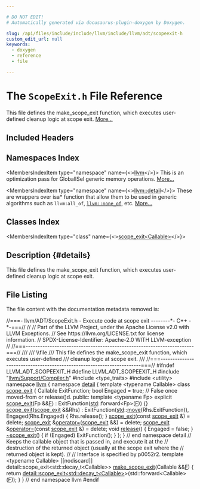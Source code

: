 ```yaml
---

# DO NOT EDIT!
# Automatically generated via docusaurus-plugin-doxygen by Doxygen.

slug: /api/files/include/include/llvm/include/llvm/adt/scopeexit-h
custom_edit_url: null
keywords:
  - doxygen
  - reference
  - file

---
```





# The `ScopeExit.h` File Reference

<DoxygenPage pluginConfig={pluginConfig}>

This file defines the make&#95;scope&#95;exit function, which executes user-defined cleanup logic at scope exit. <a href="#details">More...</a>

## Included Headers

<IncludesList>
<IncludesListItem
  filePath="llvm/Support/Compiler.h"
  permalink="/docs/api/files/include/include/llvm/include/llvm/support/compiler-h"
  isLocal="true" />
<IncludesListItem
  filePath="type_traits"
  permalink=""
  isLocal="false" />
<IncludesListItem
  filePath="utility"
  permalink=""
  isLocal="false" />
</IncludesList>

## Namespaces Index

<MembersIndex>

<MembersIndexItem
  type="namespace"
  name={<><a href="/docs/api/namespaces/llvm">llvm</a></>}>
This is an optimization pass for GlobalISel generic memory operations. <a href="/docs/api/namespaces/llvm/#details">More...</a>
</MembersIndexItem>

<MembersIndexItem
  type="namespace"
  name={<><a href="/docs/api/namespaces/llvm/detail">llvm::detail</a></>}>
These are wrappers over isa&#42; function that allow them to be used in generic algorithms such as <code>llvm:all&#95;of</code>, <code><a href="/docs/api/namespaces/llvm/#a7dc3069afa2ce5ea62ac2eb183e51c00">llvm::none&#95;of</a></code>, etc. <a href="/docs/api/namespaces/llvm/detail/#details">More...</a>
</MembersIndexItem>

</MembersIndex>

## Classes Index

<MembersIndex>

<MembersIndexItem
  type="class"
  name={<><a href="/docs/api/classes/llvm/detail/scope-exit">scope_exit&lt;Callable&gt;</a></>}>
</MembersIndexItem>

</MembersIndex>

## Description {#details}

This file defines the make&#95;scope&#95;exit function, which executes user-defined cleanup logic at scope exit.

## File Listing

The file content with the documentation metadata removed is:

<ProgramListing>

<Link id="l00001" /><CodeLine lineNumber="1"><Highlight kind="comment">//===- llvm/ADT/ScopeExit.h - Execute code at scope exit --------&#42;- C++ -&#42;-===//</Highlight><Highlight kind="normal"></Highlight></CodeLine>
<Link id="l00002" /><CodeLine lineNumber="2"><Highlight kind="normal"></Highlight><Highlight kind="comment">//</Highlight><Highlight kind="normal"></Highlight></CodeLine>
<Link id="l00003" /><CodeLine lineNumber="3"><Highlight kind="normal"></Highlight><Highlight kind="comment">// Part of the LLVM Project, under the Apache License v2.0 with LLVM Exceptions.</Highlight><Highlight kind="normal"></Highlight></CodeLine>
<Link id="l00004" /><CodeLine lineNumber="4"><Highlight kind="normal"></Highlight><Highlight kind="comment">// See https://llvm.org/LICENSE.txt for license information.</Highlight><Highlight kind="normal"></Highlight></CodeLine>
<Link id="l00005" /><CodeLine lineNumber="5"><Highlight kind="normal"></Highlight><Highlight kind="comment">// SPDX-License-Identifier: Apache-2.0 WITH LLVM-exception</Highlight><Highlight kind="normal"></Highlight></CodeLine>
<Link id="l00006" /><CodeLine lineNumber="6"><Highlight kind="normal"></Highlight><Highlight kind="comment">//</Highlight><Highlight kind="normal"></Highlight></CodeLine>
<Link id="l00007" /><CodeLine lineNumber="7"><Highlight kind="normal"></Highlight><Highlight kind="comment">//===----------------------------------------------------------------------===//</Highlight><Highlight kind="comment"></Highlight></CodeLine>
<Link id="l00008" /><CodeLine lineNumber="8"><Highlight kind="comment">///</Highlight></CodeLine>
<Link id="l00009" /><CodeLine lineNumber="9"><Highlight kind="comment">/// \\file</Highlight></CodeLine>
<Link id="l00010" /><CodeLine lineNumber="10"><Highlight kind="comment">/// This file defines the make&#95;scope&#95;exit function, which executes user-defined</Highlight></CodeLine>
<Link id="l00011" /><CodeLine lineNumber="11"><Highlight kind="comment">/// cleanup logic at scope exit.</Highlight></CodeLine>
<Link id="l00012" /><CodeLine lineNumber="12"><Highlight kind="comment">///</Highlight><Highlight kind="normal"></Highlight></CodeLine>
<Link id="l00013" /><CodeLine lineNumber="13"><Highlight kind="normal"></Highlight><Highlight kind="comment">//===----------------------------------------------------------------------===//</Highlight><Highlight kind="normal"></Highlight></CodeLine>
<Link id="l00014" /><CodeLine lineNumber="14"><Highlight kind="normal"></Highlight></CodeLine>
<Link id="l00015" /><CodeLine lineNumber="15"><Highlight kind="normal"></Highlight><Highlight kind="preprocessor">#ifndef LLVM&#95;ADT&#95;SCOPEEXIT&#95;H</Highlight><Highlight kind="normal"></Highlight></CodeLine>
<Link id="l00016" /><CodeLine lineNumber="16"><Highlight kind="normal"></Highlight><Highlight kind="preprocessor">#define LLVM&#95;ADT&#95;SCOPEEXIT&#95;H</Highlight><Highlight kind="normal"></Highlight></CodeLine>
<Link id="l00017" /><CodeLine lineNumber="17"><Highlight kind="normal"></Highlight></CodeLine>
<Link id="l00018" /><CodeLine lineNumber="18"><Highlight kind="normal"></Highlight><Highlight kind="preprocessor">#include &quot;<a href="/docs/api/files/include/include/llvm/include/llvm/support/compiler-h">llvm/Support/Compiler.h</a>&quot;</Highlight><Highlight kind="normal"></Highlight></CodeLine>
<Link id="l00019" /><CodeLine lineNumber="19"><Highlight kind="normal"></Highlight></CodeLine>
<Link id="l00020" /><CodeLine lineNumber="20"><Highlight kind="normal"></Highlight><Highlight kind="preprocessor">#include &lt;type&#95;traits&gt;</Highlight><Highlight kind="normal"></Highlight></CodeLine>
<Link id="l00021" /><CodeLine lineNumber="21"><Highlight kind="normal"></Highlight><Highlight kind="preprocessor">#include &lt;utility&gt;</Highlight><Highlight kind="normal"></Highlight></CodeLine>
<Link id="l00022" /><CodeLine lineNumber="22"><Highlight kind="normal"></Highlight></CodeLine>
<Link id="l00023" /><CodeLine lineNumber="23"><Highlight kind="normal"></Highlight><Highlight kind="keyword">namespace </Highlight><Highlight kind="normal"><a href="/docs/api/namespaces/llvm">llvm</a> &#123;</Highlight></CodeLine>
<Link id="l00024" /><CodeLine lineNumber="24"><Highlight kind="normal"></Highlight><Highlight kind="keyword">namespace </Highlight><Highlight kind="normal"><a href="/docs/api/namespaces/llvm/detail">detail</a> &#123;</Highlight></CodeLine>
<Link id="l00025" /><CodeLine lineNumber="25"><Highlight kind="normal"></Highlight></CodeLine>
<Link id="l00026" /><CodeLine lineNumber="26" lineLink="/docs/api/classes/llvm/detail/scope-exit"><Highlight kind="normal"></Highlight><Highlight kind="keyword">template</Highlight><Highlight kind="normal"> &lt;</Highlight><Highlight kind="keyword">typename</Highlight><Highlight kind="normal"> Callable&gt; </Highlight><Highlight kind="keyword">class </Highlight><Highlight kind="normal"><a href="/docs/api/classes/llvm/detail/scope-exit/#a35c4774df283415f2715fa1220542d0d">scope&#95;exit</a> &#123;</Highlight></CodeLine>
<Link id="l00027" /><CodeLine lineNumber="27"><Highlight kind="normal">  Callable ExitFunction;</Highlight></CodeLine>
<Link id="l00028" /><CodeLine lineNumber="28"><Highlight kind="normal">  </Highlight><Highlight kind="keywordtype">bool</Highlight><Highlight kind="normal"> Engaged = </Highlight><Highlight kind="keyword">true</Highlight><Highlight kind="normal">; </Highlight><Highlight kind="comment">// False once moved-from or release()d.</Highlight><Highlight kind="normal"></Highlight></CodeLine>
<Link id="l00029" /><CodeLine lineNumber="29"><Highlight kind="normal"></Highlight></CodeLine>
<Link id="l00030" /><CodeLine lineNumber="30"><Highlight kind="normal"></Highlight><Highlight kind="keyword">public</Highlight><Highlight kind="normal">:</Highlight></CodeLine>
<Link id="l00031" /><CodeLine lineNumber="31"><Highlight kind="normal">  </Highlight><Highlight kind="keyword">template</Highlight><Highlight kind="normal"> &lt;</Highlight><Highlight kind="keyword">typename</Highlight><Highlight kind="normal"> Fp&gt;</Highlight></CodeLine>
<Link id="l00032" /><CodeLine lineNumber="32" lineLink="/docs/api/classes/llvm/detail/scope-exit/#a35c4774df283415f2715fa1220542d0d"><Highlight kind="normal">  </Highlight><Highlight kind="keyword">explicit</Highlight><Highlight kind="normal"> <a href="/docs/api/classes/llvm/detail/scope-exit/#a35c4774df283415f2715fa1220542d0d">scope&#95;exit</a>(Fp &amp;&amp;<a href="/docs/api/files/lib/lib/support/md5-cpp/#a96d73bbd7af15cb1fc38c3f4a3bd82e9">F</a>) : ExitFunction(<a href="/docs/api/namespaces/std">std</a>::forward&lt;Fp&gt;(<a href="/docs/api/files/lib/lib/support/md5-cpp/#a96d73bbd7af15cb1fc38c3f4a3bd82e9">F</a>)) &#123;&#125;</Highlight></CodeLine>
<Link id="l00033" /><CodeLine lineNumber="33"><Highlight kind="normal"></Highlight></CodeLine>
<Link id="l00034" /><CodeLine lineNumber="34" lineLink="/docs/api/classes/llvm/detail/scope-exit/#afd6105afb9936d8d3ebb316b9bfb53cf"><Highlight kind="normal">  <a href="/docs/api/classes/llvm/detail/scope-exit/#afd6105afb9936d8d3ebb316b9bfb53cf">scope&#95;exit</a>(<a href="/docs/api/classes/llvm/detail/scope-exit/#a35c4774df283415f2715fa1220542d0d">scope&#95;exit</a> &amp;&amp;Rhs)</Highlight></CodeLine>
<Link id="l00035" /><CodeLine lineNumber="35"><Highlight kind="normal">      : ExitFunction(<a href="/docs/api/namespaces/std">std</a>::<a href="/docs/api/namespaces/llvm/#abfc9c7ecf70f66901e439f7c04ef3dbb">move</a>(Rhs.ExitFunction)), Engaged(Rhs.Engaged) &#123;</Highlight></CodeLine>
<Link id="l00036" /><CodeLine lineNumber="36"><Highlight kind="normal">    Rhs.release();</Highlight></CodeLine>
<Link id="l00037" /><CodeLine lineNumber="37"><Highlight kind="normal">  &#125;</Highlight></CodeLine>
<Link id="l00038" /><CodeLine lineNumber="38" lineLink="/docs/api/classes/llvm/detail/scope-exit/#a3d8127db2783d2fa4fd12204a5a9ce3e"><Highlight kind="normal">  <a href="/docs/api/classes/llvm/detail/scope-exit/#a3d8127db2783d2fa4fd12204a5a9ce3e">scope&#95;exit</a>(</Highlight><Highlight kind="keyword">const</Highlight><Highlight kind="normal"> <a href="/docs/api/classes/llvm/detail/scope-exit/#a35c4774df283415f2715fa1220542d0d">scope&#95;exit</a> &amp;) = </Highlight><Highlight kind="keyword">delete</Highlight><Highlight kind="normal">;</Highlight></CodeLine>
<Link id="l00039" /><CodeLine lineNumber="39" lineLink="/docs/api/classes/llvm/detail/scope-exit/#a29513a4321e56407e554e207907803f7"><Highlight kind="normal">  <a href="/docs/api/classes/llvm/detail/scope-exit/#a35c4774df283415f2715fa1220542d0d">scope&#95;exit</a> &amp;<a href="/docs/api/classes/llvm/detail/scope-exit/#a29513a4321e56407e554e207907803f7">operator=</a>(<a href="/docs/api/classes/llvm/detail/scope-exit/#a35c4774df283415f2715fa1220542d0d">scope&#95;exit</a> &amp;&amp;) = </Highlight><Highlight kind="keyword">delete</Highlight><Highlight kind="normal">;</Highlight></CodeLine>
<Link id="l00040" /><CodeLine lineNumber="40" lineLink="/docs/api/classes/llvm/detail/scope-exit/#a9bdd6ac4ca8c7a1978938aaf9bd917c3"><Highlight kind="normal">  <a href="/docs/api/classes/llvm/detail/scope-exit/#a35c4774df283415f2715fa1220542d0d">scope&#95;exit</a> &amp;<a href="/docs/api/classes/llvm/detail/scope-exit/#a9bdd6ac4ca8c7a1978938aaf9bd917c3">operator=</a>(</Highlight><Highlight kind="keyword">const</Highlight><Highlight kind="normal"> <a href="/docs/api/classes/llvm/detail/scope-exit/#a35c4774df283415f2715fa1220542d0d">scope&#95;exit</a> &amp;) = </Highlight><Highlight kind="keyword">delete</Highlight><Highlight kind="normal">;</Highlight></CodeLine>
<Link id="l00041" /><CodeLine lineNumber="41"><Highlight kind="normal"></Highlight></CodeLine>
<Link id="l00042" /><CodeLine lineNumber="42" lineLink="/docs/api/classes/llvm/detail/scope-exit/#a76416c6053b88d58570e2049e0d99086"><Highlight kind="normal">  </Highlight><Highlight kind="keywordtype">void</Highlight><Highlight kind="normal"> <a href="/docs/api/classes/llvm/detail/scope-exit/#a76416c6053b88d58570e2049e0d99086">release</a>() &#123; Engaged = </Highlight><Highlight kind="keyword">false</Highlight><Highlight kind="normal">; &#125;</Highlight></CodeLine>
<Link id="l00043" /><CodeLine lineNumber="43"><Highlight kind="normal"></Highlight></CodeLine>
<Link id="l00044" /><CodeLine lineNumber="44" lineLink="/docs/api/classes/llvm/detail/scope-exit/#ad0ed56c5a306417c1a1206b93aa1137f"><Highlight kind="normal">  <a href="/docs/api/classes/llvm/detail/scope-exit/#ad0ed56c5a306417c1a1206b93aa1137f">~scope&#95;exit</a>() &#123;</Highlight></CodeLine>
<Link id="l00045" /><CodeLine lineNumber="45"><Highlight kind="normal">    </Highlight><Highlight kind="keywordflow">if</Highlight><Highlight kind="normal"> (Engaged)</Highlight></CodeLine>
<Link id="l00046" /><CodeLine lineNumber="46"><Highlight kind="normal">      ExitFunction();</Highlight></CodeLine>
<Link id="l00047" /><CodeLine lineNumber="47"><Highlight kind="normal">  &#125;</Highlight></CodeLine>
<Link id="l00048" /><CodeLine lineNumber="48"><Highlight kind="normal">&#125;;</Highlight></CodeLine>
<Link id="l00049" /><CodeLine lineNumber="49"><Highlight kind="normal"></Highlight></CodeLine>
<Link id="l00050" /><CodeLine lineNumber="50"><Highlight kind="normal">&#125; </Highlight><Highlight kind="comment">// end namespace detail</Highlight><Highlight kind="normal"></Highlight></CodeLine>
<Link id="l00051" /><CodeLine lineNumber="51"><Highlight kind="normal"></Highlight></CodeLine>
<Link id="l00052" /><CodeLine lineNumber="52"><Highlight kind="normal"></Highlight><Highlight kind="comment">// Keeps the callable object that is passed in, and execute it at the</Highlight><Highlight kind="normal"></Highlight></CodeLine>
<Link id="l00053" /><CodeLine lineNumber="53"><Highlight kind="normal"></Highlight><Highlight kind="comment">// destruction of the returned object (usually at the scope exit where the</Highlight><Highlight kind="normal"></Highlight></CodeLine>
<Link id="l00054" /><CodeLine lineNumber="54"><Highlight kind="normal"></Highlight><Highlight kind="comment">// returned object is kept).</Highlight><Highlight kind="normal"></Highlight></CodeLine>
<Link id="l00055" /><CodeLine lineNumber="55"><Highlight kind="normal"></Highlight><Highlight kind="comment">//</Highlight><Highlight kind="normal"></Highlight></CodeLine>
<Link id="l00056" /><CodeLine lineNumber="56"><Highlight kind="normal"></Highlight><Highlight kind="comment">// Interface is specified by p0052r2.</Highlight><Highlight kind="normal"></Highlight></CodeLine>
<Link id="l00057" /><CodeLine lineNumber="57"><Highlight kind="normal"></Highlight><Highlight kind="keyword">template</Highlight><Highlight kind="normal"> &lt;</Highlight><Highlight kind="keyword">typename</Highlight><Highlight kind="normal"> Callable&gt;</Highlight></CodeLine>
<Link id="l00058" /><CodeLine lineNumber="58"><Highlight kind="normal">&#91;&#91;nodiscard&#93;&#93; detail::scope&#95;exit&lt;std::decay&#95;t&lt;Callable&gt;&gt;</Highlight></CodeLine>
<Link id="l00059" /><CodeLine lineNumber="59" lineLink="/docs/api/namespaces/llvm/#a1af45c4dc83c083c5ae914d96fd3ce96"><Highlight kind="normal"><a href="/docs/api/namespaces/llvm/#a1af45c4dc83c083c5ae914d96fd3ce96">make&#95;scope&#95;exit</a>(Callable &amp;&amp;<a href="/docs/api/files/lib/lib/support/md5-cpp/#a96d73bbd7af15cb1fc38c3f4a3bd82e9">F</a>) &#123;</Highlight></CodeLine>
<Link id="l00060" /><CodeLine lineNumber="60"><Highlight kind="normal">  </Highlight><Highlight kind="keywordflow">return</Highlight><Highlight kind="normal"> <a href="/docs/api/classes/llvm/detail/scope-exit">detail::scope&#95;exit&lt;std::decay&#95;t&lt;Callable&gt;</a>&gt;(std::forward&lt;Callable&gt;(<a href="/docs/api/files/lib/lib/support/md5-cpp/#a96d73bbd7af15cb1fc38c3f4a3bd82e9">F</a>));</Highlight></CodeLine>
<Link id="l00061" /><CodeLine lineNumber="61"><Highlight kind="normal">&#125;</Highlight></CodeLine>
<Link id="l00062" /><CodeLine lineNumber="62"><Highlight kind="normal"></Highlight></CodeLine>
<Link id="l00063" /><CodeLine lineNumber="63"><Highlight kind="normal">&#125; </Highlight><Highlight kind="comment">// end namespace llvm</Highlight><Highlight kind="normal"></Highlight></CodeLine>
<Link id="l00064" /><CodeLine lineNumber="64"><Highlight kind="normal"></Highlight></CodeLine>
<Link id="l00065" /><CodeLine lineNumber="65"><Highlight kind="normal"></Highlight><Highlight kind="preprocessor">#endif</Highlight></CodeLine>

</ProgramListing>


</DoxygenPage>
